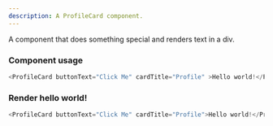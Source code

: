 ```yaml
---
description: A ProfileCard component.
---
```



A component that does something special and renders text in a div.

### Component usage
```js
<ProfileCard buttonText="Click Me" cardTitle="Profile" >Hello world!</ProfileCard>
```

### Render hello world!

```js live
<ProfileCard buttonText="Click Me" cardTitle="Profile">Hello world!</ProfileCard>
```
